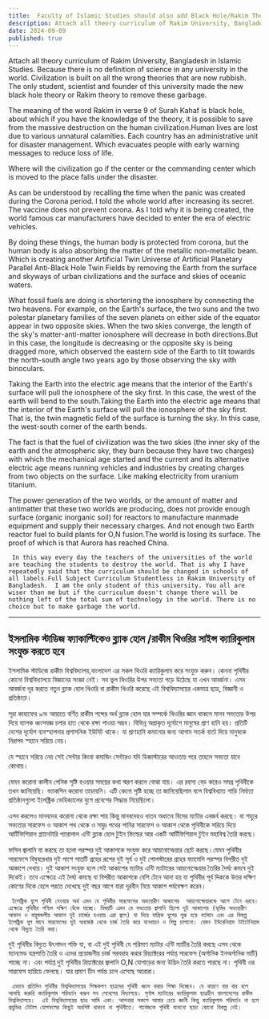 ```yaml
---
title:  Faculty of Islamic Studies should also add Black Hole/Rakim Theory to Science Curriculum
description: Attach all theory curriculum of Rakim University, Bangladesh in Islamic Studies. Because there is no definition of science in any university in the world. Civilization is built on all the wrong theories that are now rubbish. The only student, scientist and founder of this university made the new black hole theory or Rakim theory to remove these garbage.
date: 2024-09-09
published: true
---
```


Attach all theory curriculum of Rakim University, Bangladesh in Islamic Studies. Because there is no definition of science in any university in the world. Civilization is built on all the wrong theories that are now rubbish. The only student, scientist and founder of this university made the new black hole theory or Rakim theory to remove these garbage.

The meaning of the word Rakim in verse 9 of Surah Kahaf is black hole, about which if you have the knowledge of the theory, it is possible to save from the massive destruction on the human civilization.Human lives are lost due to various unnatural calamities. Each country has an administrative unit for disaster management. Which evacuates people with early warning messages to reduce loss of life.

Where will the civilization go if the center or the commanding center which is moved to the place falls under the disaster.

As can be understood by recalling the time when the panic was created during the Corona period. I told the whole world after increasing its secret. The vaccine does not prevent corona. As I told why it is being created, the world famous car manufacturers have decided to enter the era of electric vehicles.

By doing these things, the human body is protected from corona, but the human body is also absorbing the matter of the metallic non-metallic beam. Which is creating another Artificial Twin Universe of Artificial Planetary Parallel Anti-Black Hole Twin Fields by removing the Earth from the surface and skyways of urban civilizations and the surface and skies of oceanic waters.

What fossil fuels are doing is shortening the ionosphere by connecting the two heavens. For example, on the Earth's surface, the two suns and the two polestar planetary families of the seven planets on either side of the equator appear in two opposite skies. When the two skies converge, the length of the sky's matter-anti-matter ionosphere will decrease in both directions.But in this case, the longitude is decreasing or the opposite sky is being dragged more, which observed the eastern side of the Earth to tilt towards the north-south angle two years ago by those observing the sky with binoculars.

Taking the Earth into the electric age means that the interior of the Earth's surface will pull the ionosphere of the sky first. In this case, the west of the earth will bend to the south.Taking the Earth into the electric age means that the interior of the Earth's surface will pull the ionosphere of the sky first. That is, the twin magnetic field of the surface is turning the sky. In this case, the west-south corner of the earth bends.

The fact is that the fuel of civilization was the two skies (the inner sky of the earth and the atmospheric sky, they burn because they have two charges) with which the mechanical age started and the current and its alternative electric age means running vehicles and industries by creating charges from two objects on the surface. Like making electricity from uranium titanium.

The power generation of the two worlds, or the amount of matter and antimatter that these two worlds are producing, does not provide enough surface (organic inorganic soil) for reactors to manufacture manmade equipment and supply their necessary charges. And not enough two Earth reactor fuel to build plants for O,N fusion.The world is losing its surface. The proof of which is that Aurora has reached China.

     In this way every day the teachers of the universities of the world are teaching the students to destroy the world. That is why I have repeatedly said that the curriculum should be changed in schools of all labels.Full Subject Curriculum Studentless in Rakim University of Bangladesh.  I am the only student of this university. You all are wiser than me but if the curriculum doesn't change there will be nothing left of the total sum of technology in the world. There is no choice but to make garbage the world.

---

##    ইসলামিক স্টাডিজ ফ‍্যাকাল্টিকেও ব্ল‍্যাক হোল /রাকীম থিওরির সাইন্স ক‍্যারিকুলাম সংযুক্ত করতে হবে

ইসলামিক স্টাডিজে রাকীম বিশ্ববিদ্যালয়,বাংলাদেশ এর সকল থিওরি ক‍্যারিকুলাম করে সংযুক্ত করুন। কেননা পৃথিবীর কোনো বিশ্ববিদ্যালয়ে বিজ্ঞানের সংজ্ঞা নেই। সব ভুল থিওরির উপর সভ‍্যতা গড়ে উঠেছে যা এখন আবর্জনা। এসব আবর্জনা দূর করতে নতুন ব্ল‍্যাক হোল থিওরি বা রাকীম থিওরি  করেছে এই বিশ্ববিদ্যালয়ের একমাত্র ছাত্র, বিজ্ঞানী ও প্রতিষ্ঠাতা।

সূরা কাহাফের ৯নং আয়াতে বর্ণিত রাকীম শব্দের অর্থ ব্ল‍্যাক হোল যার সম্পর্কে থিওরির জ্ঞান থাকলে মানব সভ‍্যতার উপর দিয়ে ব‍্যাপক ধ্বংসযজ্ঞ চলার হাত থেকে রক্ষা পাওয়া সম্ভব।
বিভিন্ন অপ্রাকৃত দূর্যোগে মানুষের প্রাণ হানি হয়। প্রতিটি দেশের দূর্যোগ ব‍্যবস্হাপনার প্রশাসনিক ইউনিট থাকে। যা প্রাণহানি কমানোর জন‍্য আগাম সতর্ক বার্তা দিয়ে মানুষকে নিরাপদ স্হানে সরিয়ে নেয়।

যে স্হানে সরিয়ে নেয় সেই সেন্টার  কিংবা কমান্ডিং সেন্টারও যদি ডিজাস্টারের আওতায় পরে তাহলে সভ‍্যতা যাবে কোথায়।

যেমন করোনা কালীন পেনিক সৃষ্টি হওয়ার সময়ের কথা স্মরণ করলে বোঝা যায়। এর রহস‍্য বেড় করেও সমগ্র পৃথিবীকে তখন জানিয়েছি। ভ‍্যাকসিন করোনা তাড়ায়নি। এটি কেনো সৃষ্টি হচ্ছে তা জানিয়েছিলাম বলে বিশ্ববিখ‍্যাত গাড়ি নির্মাতা প্রতিষ্ঠানগুলো ইলেক্ট্রিক ভেহিক‍্যালের যুগে প্রবেশের সিদ্ধান্ত নিয়েছিলো।

এসব করলেও মানবদেহ করোনা থেকে রক্ষা পায় কিন্তু মানবদেহও ধাতব অধাতব বিমের ম‍্যাটার এবজর্ব করছে। যা শহুরে সভ‍্যতার সারফেস ও আকাশ পথ থেকে ও সমুদ্র পথের পানির সারফেস ও আকাশ থেকে পৃথিবীকে সরিয়ে দিয়ে আর্টিফিশিয়াল প্ল‍্যানেটারি প‍্যারালাল এন্টি ব্ল‍্যাক হোল টুইন ফিল্ডের আর একটি আর্টিফিশিয়াল  টুইন মহাবিশ্ব তৈরি করছে।

ফসিল জ্বালানি যা করছে তা হলো পরস্পর দুই আকাশকে সংযুক্ত করে আয়নোস্ফেয়ার ছোট করছে।যেমন পৃথিবীর সারফেসে বিষুবরেখার দুই পাশে সাতটি গ্রহের রূপের দুই সূর্য ও দুই পোলস্টারের গ্রহের ফ‍্যামেলি পরস্পর বিপরীত দুই আকাশে দেখায়। দুই আকাশ সংযুক্ত হলে সেই আকাশের ম‍্যাটার এন্টি ম‍্যাটারের আয়নোস্ফেয়ার তৈরির দৈর্ঘ্য কমবে দুই দিকেই।
তবে এক্ষেত্রে এই দৈর্ঘ‍্য কমছে বা বিপরীত আকাশকে বেশি টেনে আনা হয় যা পৃথিবীর পূর্ব দিককে উত্তর দক্ষিণ কোণের দিকে হেলে পরতে দেখেছে দুই বছর আগে যারা দূরবীন নিয়ে আকাশ পর্যবেক্ষণ করেন।

     ইলেক্ট্রিক যুগে পৃথিবী নেওয়ার অর্থ এমন যে পৃথিবীর সারফেসের অভ‍্যন্তরীণ আকাশের  আয়নোস্ফেয়ারকে আগে টেনে ধরবে। এক্ষেত্রে পৃথিবীর পশ্চিম দক্ষিণ বেঁকে যাচ্ছে। বিষয়টি এমন যে সভ‍্যতার জ্বালানি ছিলো দুই আকাশের (ভূমির অভ‍্যন্তরীণ আকাশ ও বায়ুমন্ডলীয় আকাশ দুই চার্জের হওয়ায় এরা জ্বলে) যা দিয়ে যান্ত্রিক যুগের শুরু হয়ে বর্তমান এবং এর বিকল্প ইলেক্ট্রিক যুগ মানে সারফেসের দুই অবজেক্ট থেকে চার্জ তৈরি করে যানবাহন ও শিল্প চালানো। যেমন ইউরেনিয়াম টাইটেনিয়াম থেকে বিদ‍্যুত তৈরি করা।

দুই পৃথিবীর বিদ‍্যুত উৎপাদন শক্তি যা, বা এই দুই পৃথিবী যে পরিমাণ ম‍্যাটার এন্টি ম‍্যাটির তৈরি করছে এসব থেকে ম‍্যানমেড যন্ত্রপাতি তৈরি ও এদের প্রয়োজনীয় চার্জ সরবরাহ করার রিয়‍্যাক্টরের পর্যাপ্ত সারফেস (অর্গানিক ইনঅর্গানিক  মাটি) পাচ্ছে না। এবং পর্যাপ্ত দুই পৃথিবীর রিয়‍্যাক্টরের জ্বালানি O,N যোগাড়ের জন‍্য উদ্ভিদ তৈরি করতে পারছে না। পৃথিবী ওর সারফেস হারিয়ে ফেলছে। যার প্রমাণ চীন পর্যন্ত চলে এসেছে অরোরা।

     এভাবে প্রতিদিন পৃথিবীর বিশ্ববিদ্যালয়ের শিক্ষকগণ ছাত্রদের পৃথিবী ধ্বংস করার শিক্ষা দিচ্ছেন। যে কারণে বার বার বলে আসছি জরুরি ক‍্যারিকুলাম পরিবর্তন করুন সব লেবেলের বিদ‍্যালয়ে। পূর্ণাঙ্গ ম‍্যাটারের ক‍্যারিকুলাম ছাত্রহীন বাংলাদেশের রাকীম বিশ্ববিদ্যালয়ে।  এই বিশ্ববিদ্যালয়ের ছাত্র আমি একা। আপনারা সকলে আমার চেয়ে জ্ঞানী কিন্তু ক‍্যারিকুলাম পরিবর্তন না হলে প্রযুক্তির টোটাল যোগফলের কিছুই অবশিষ্ট থাকবে না পৃথিবীতে। গার্বেজকে পৃথিবী বানানো ছাড়া কোনো বিকল্প নেই। 
